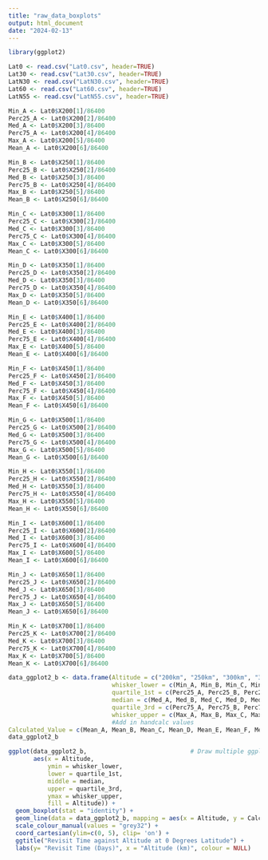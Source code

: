 ---
title: "raw_data_boxplots"
output: html_document
date: "2024-02-13"
---
```{r}
library(ggplot2)
```

```{r}
Lat0 <- read.csv("Lat0.csv", header=TRUE)
Lat30 <- read.csv("Lat30.csv", header=TRUE)
LatN30 <- read.csv("LatN30.csv", header=TRUE)
Lat60 <- read.csv("Lat60.csv", header=TRUE)
LatN55 <- read.csv("LatN55.csv", header=TRUE)
```

```{r}
Min_A <- Lat0$X200[1]/86400
Perc25_A <- Lat0$X200[2]/86400
Med_A <- Lat0$X200[3]/86400
Perc75_A <- Lat0$X200[4]/86400
Max_A <- Lat0$X200[5]/86400
Mean_A <- Lat0$X200[6]/86400

Min_B <- Lat0$X250[1]/86400
Perc25_B <- Lat0$X250[2]/86400
Med_B <- Lat0$X250[3]/86400
Perc75_B <- Lat0$X250[4]/86400
Max_B <- Lat0$X250[5]/86400
Mean_B <- Lat0$X250[6]/86400

Min_C <- Lat0$X300[1]/86400
Perc25_C <- Lat0$X300[2]/86400
Med_C <- Lat0$X300[3]/86400
Perc75_C <- Lat0$X300[4]/86400
Max_C <- Lat0$X300[5]/86400
Mean_C <- Lat0$X300[6]/86400

Min_D <- Lat0$X350[1]/86400
Perc25_D <- Lat0$X350[2]/86400
Med_D <- Lat0$X350[3]/86400
Perc75_D <- Lat0$X350[4]/86400
Max_D <- Lat0$X350[5]/86400
Mean_D <- Lat0$X350[6]/86400

Min_E <- Lat0$X400[1]/86400
Perc25_E <- Lat0$X400[2]/86400
Med_E <- Lat0$X400[3]/86400
Perc75_E <- Lat0$X400[4]/86400
Max_E <- Lat0$X400[5]/86400
Mean_E <- Lat0$X400[6]/86400

Min_F <- Lat0$X450[1]/86400
Perc25_F <- Lat0$X450[2]/86400
Med_F <- Lat0$X450[3]/86400
Perc75_F <- Lat0$X450[4]/86400
Max_F <- Lat0$X450[5]/86400
Mean_F <- Lat0$X450[6]/86400

Min_G <- Lat0$X500[1]/86400
Perc25_G <- Lat0$X500[2]/86400
Med_G <- Lat0$X500[3]/86400
Perc75_G <- Lat0$X500[4]/86400
Max_G <- Lat0$X500[5]/86400
Mean_G <- Lat0$X500[6]/86400

Min_H <- Lat0$X550[1]/86400
Perc25_H <- Lat0$X550[2]/86400
Med_H <- Lat0$X550[3]/86400
Perc75_H <- Lat0$X550[4]/86400
Max_H <- Lat0$X550[5]/86400
Mean_H <- Lat0$X550[6]/86400

Min_I <- Lat0$X600[1]/86400
Perc25_I <- Lat0$X600[2]/86400
Med_I <- Lat0$X600[3]/86400
Perc75_I <- Lat0$X600[4]/86400
Max_I <- Lat0$X600[5]/86400
Mean_I <- Lat0$X600[6]/86400

Min_J <- Lat0$X650[1]/86400
Perc25_J <- Lat0$X650[2]/86400
Med_J <- Lat0$X650[3]/86400
Perc75_J <- Lat0$X650[4]/86400
Max_J <- Lat0$X650[5]/86400
Mean_J <- Lat0$X650[6]/86400

Min_K <- Lat0$X700[1]/86400
Perc25_K <- Lat0$X700[2]/86400
Med_K <- Lat0$X700[3]/86400
Perc75_K <- Lat0$X700[4]/86400
Max_K <- Lat0$X700[5]/86400
Mean_K <- Lat0$X700[6]/86400
```

```{r}
data_ggplot2_b <- data.frame(Altitude = c("200km", "250km", "300km", "350km", "400km", "450km", "500km", "550km", "600km", "650km", "700km"),  # Create data frame of values
                             whisker_lower = c(Min_A, Min_B, Min_C, Min_D, Min_E, Min_F, Min_G, Min_H, Min_I, Min_J, Min_K),
                             quartile_1st = c(Perc25_A, Perc25_B, Perc25_C, Perc25_D, Perc25_E, Perc25_F, Perc25_G, Perc25_H, Perc25_I, Perc25_J, Perc25_K),
                             median = c(Med_A, Med_B, Med_C, Med_D, Med_E, Med_F, Med_G, Med_H, Med_I, Med_J, Med_K),
                             quartile_3rd = c(Perc75_A, Perc75_B, Perc75_C, Perc75_D, Perc75_E, Perc75_F, Perc75_G, Perc75_H, Perc75_I, Perc75_J, Perc75_K),
                             whisker_upper = c(Max_A, Max_B, Max_C, Max_D, Max_E, Max_F, Max_G, Max_H, Max_I, Max_J, Max_K),
                             #Add in handcalc values
Calculated_Value = c(Mean_A, Mean_B, Mean_C, Mean_D, Mean_E, Mean_F, Mean_G, Mean_H, Mean_I, Mean_J, Mean_K))
data_ggplot2_b      
```

```{r}
ggplot(data_ggplot2_b,                             # Draw multiple ggplot2 boxplots
       aes(x = Altitude,
           ymin = whisker_lower,
           lower = quartile_1st,
           middle = median,
           upper = quartile_3rd,
           ymax = whisker_upper,
           fill = Altitude)) +
  geom_boxplot(stat = "identity") +
  geom_line(data = data_ggplot2_b, mapping = aes(x = Altitude, y = Calculated_Value, group = 1, colour = "Mean Value"), linetype=1, linewidth=0.7) +
  scale_colour_manual(values = "grey32") +
  coord_cartesian(ylim=c(0, 5), clip= 'on') +
  ggtitle("Revisit Time against Altitude at 0 Degrees Latitude") +
  labs(y= "Revisit Time (Days)", x = "Altitude (km)", colour = NULL)
```